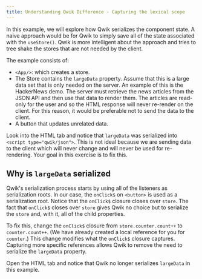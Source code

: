 ```yaml
---
title: Understanding Qwik Difference - Capturing the lexical scope
---
```


In this example, we will explore how Qwik serializes the component state. A naive approach would be for Qwik to simply save all of the state associated with the `useStore()`. Qwik is more intelligent about the approach and tries to tree shake the stores that are not needed by the client.

The example consists of:

- `<App/>`: which creates a store.
- The Store contains the `largeData` property. Assume that this is a large data set that is only needed on the server. An example of this is the HackerNews demo. The server must retrieve the news articles from the JSON API and then use that data to render them. The articles are read-only for the user and so the HTML response will never re-render on the client. For this reason, it would be preferable not to send the data to the client.
- A button that updates unrelated data.

Look into the HTML tab and notice that `largeData` was serialized into `<script type="qwik/json">`. This is not ideal because we are sending data to the client which will never change and will never be used for re-rendering. Your goal in this exercise is to fix this.

## Why is `largeData` serialized

Qwik's serialization process starts by using all of the listeners as serialization roots. In our case, the `onClick$` on `<button>` is used as a serialization root. Notice that the `onClick$` closure closes over `store`. The fact that `onClick$` closes over `store` gives Qwik no choice but to serialize the `store` and, with it, all of the child properties.

To fix this, change the `onClick$` closure from `store.counter.count++` to `counter.count++`. (We have already created a local reference for you for `counter`.) This change modifies what the `onClick$` closure captures. Capturing more specific references allows Qwik to remove the need to serialize the `largeData` property.

Open the HTML tab and notice that Qwik no longer serializes `largeData` in this example.
